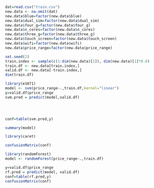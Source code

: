 ```{r}
dat=read.csv("train.csv")
new.data <- na.omit(dat)
new.data$blue=factor(new.data$blue)
new.data$dual_sim=factor(new.data$dual_sim)
new.data$four_g=factor(new.data$four_g)
new.data$n_cores=factor(new.data$n_cores)
new.data$three_g=factor(new.data$three_g)
new.data$touch_screen=factor(new.data$touch_screen)
new.data$wifi=factor(new.data$wifi)
new.data$price_range=factor(new.data$price_range)
```

```{r}
set.seed(2)
train.index <- sample(c(1:dim(new.data)[1]), dim(new.data)[1]*0.6)
train.df <- new.data[train.index,]
valid.df <- new.data[-train.index,]
dim(train.df)

```

```{r}
library(e1071)
model <- svm(price_range~.,train.df,kernel="linear")
y=valid.df$price_range
svm.pred = predict(model,valid.df)




conf=table(svm.pred,y)

summary(model)

```

```{r}
library(caret) 

confusionMatrix(conf)
```

```{r}
library(randomForest)
model <- randomForest(price_range~.,train.df)

y=valid.df$price_range
rf.pred = predict(model, valid.df)
conf=table(rf.pred,y)
confusionMatrix(conf)
```

